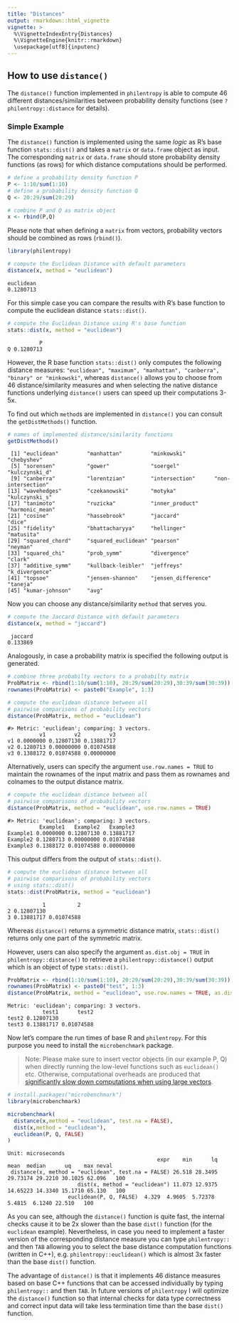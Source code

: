 ```yaml
---
title: "Distances"
output: rmarkdown::html_vignette
vignette: >
  %\VignetteIndexEntry{Distances}
  %\VignetteEngine{knitr::rmarkdown}
  \usepackage[utf8]{inputenc}
---
```


## How to use `distance()`

The `distance()` function implemented in `philentropy` is able to compute 46 different distances/similarities between probability density functions (see `?philentropy::distance` for details).

### Simple Example

The `distance()` function is implemented using the same _logic_ as R's base function `stats::dist()` and takes a `matrix` or `data.frame` object as input. The corresponding `matrix` or `data.frame` should store probability density functions (as rows) for which distance computations should be performed.


```r
# define a probability density function P
P <- 1:10/sum(1:10)
# define a probability density function Q
Q <- 20:29/sum(20:29)

# combine P and Q as matrix object
x <- rbind(P,Q)
```

Please note that when defining a `matrix` from vectors, probability vectors should be combined as rows (`rbind()`).

```r
library(philentropy)

# compute the Euclidean Distance with default parameters
distance(x, method = "euclidean")
```

```
euclidean 
0.1280713
```

For this simple case you can compare the results with R's base function to compute the euclidean distance `stats::dist()`.

```r
# compute the Euclidean Distance using R's base function
stats::dist(x, method = "euclidean")
```

```
          P
Q 0.1280713
```

However, the R base function `stats::dist()` only computes the following distance measures: `"euclidean", "maximum", "manhattan", "canberra", "binary" or "minkowski"`, whereas `distance()` allows you to choose from 46 distance/similarity measures and when selecting the native distance functions underlying `distance()` users can speed up their computations 3-5x. 

To find out which `method`s are implemented in `distance()` you can consult
the `getDistMethods()` function.

```r
# names of implemented distance/similarity functions
getDistMethods()
```

```
 [1] "euclidean"         "manhattan"         "minkowski"         "chebyshev"        
 [5] "sorensen"          "gower"             "soergel"           "kulczynski_d"     
 [9] "canberra"          "lorentzian"        "intersection"      "non-intersection" 
[13] "wavehedges"        "czekanowski"       "motyka"            "kulczynski_s"     
[17] "tanimoto"          "ruzicka"           "inner_product"     "harmonic_mean"    
[21] "cosine"            "hassebrook"        "jaccard"           "dice"             
[25] "fidelity"          "bhattacharyya"     "hellinger"         "matusita"         
[29] "squared_chord"     "squared_euclidean" "pearson"           "neyman"           
[33] "squared_chi"       "prob_symm"         "divergence"        "clark"            
[37] "additive_symm"     "kullback-leibler"  "jeffreys"          "k_divergence"     
[41] "topsoe"            "jensen-shannon"    "jensen_difference" "taneja"           
[45] "kumar-johnson"     "avg"
```

Now you can choose any distance/similarity `method` that serves you.

```r
# compute the Jaccard Distance with default parameters
distance(x, method = "jaccard")
```

```
 jaccard 
0.133869
```

Analogously, in case a probability matrix is specified the following output is generated.

```r
# combine three probabilty vectors to a probabilty matrix 
ProbMatrix <- rbind(1:10/sum(1:10), 20:29/sum(20:29),30:39/sum(30:39))
rownames(ProbMatrix) <- paste0("Example", 1:3)

# compute the euclidean distance between all 
# pairwise comparisons of probability vectors
distance(ProbMatrix, method = "euclidean")
```

```
#> Metric: 'euclidean'; comparing: 3 vectors.
          v1         v2         v3
v1 0.0000000 0.12807130 0.13881717
v2 0.1280713 0.00000000 0.01074588
v3 0.1388172 0.01074588 0.00000000
```

Alternatively, users can specify the argument `use.row.names = TRUE` to maintain the
rownames of the input matrix and pass them as rownames and colnames to the output distance matrix.

```r
# compute the euclidean distance between all 
# pairwise comparisons of probability vectors
distance(ProbMatrix, method = "euclidean", use.row.names = TRUE)
```

```
#> Metric: 'euclidean'; comparing: 3 vectors.
          Example1   Example2   Example3
Example1 0.0000000 0.12807130 0.13881717
Example2 0.1280713 0.00000000 0.01074588
Example3 0.1388172 0.01074588 0.00000000
```

This output differs from the output of `stats::dist()`.

```r
# compute the euclidean distance between all 
# pairwise comparisons of probability vectors
# using stats::dist()
stats::dist(ProbMatrix, method = "euclidean")
```

```
           1          2
2 0.12807130           
3 0.13881717 0.01074588
```

Whereas `distance()` returns a symmetric distance matrix, `stats::dist()` returns only one part of the symmetric matrix. 

However, users can also specify the argument `as.dist.obj = TRUE` in `philentropy::distance()`
to retrieve a `philentropy::distance()` output which is an object of type `stats::dist()`.

```r
ProbMatrix <- rbind(1:10/sum(1:10), 20:29/sum(20:29),30:39/sum(30:39))
rownames(ProbMatrix) <- paste0("test", 1:3)
distance(ProbMatrix, method = "euclidean", use.row.names = TRUE, as.dist.obj = TRUE)
```

```
Metric: 'euclidean'; comparing: 3 vectors.
           test1      test2
test2 0.12807130           
test3 0.13881717 0.01074588
```

Now let's compare the run times of base R and `philentropy`. For this purpose you need to install the `microbenchmark` package.

> Note: Please make sure to insert vector objects (in our example P, Q) when directly running the low-level functions such as `euclidean()` etc. Otherwise, computational overheads are produced that 
[significantly slow down computations when using large vectors](https://github.com/drostlab/philentropy/issues/30).

```r
# install.packages("microbenchmark")
library(microbenchmark)

microbenchmark(
  distance(x,method = "euclidean", test.na = FALSE),
  dist(x,method = "euclidean"),
  euclidean(P, Q, FALSE)
)
```

```
Unit: microseconds
                                               expr    min      lq     mean  median      uq    max neval
 distance(x, method = "euclidean", test.na = FALSE) 26.518 28.3495 29.73174 29.2210 30.1025 62.096   100
                      dist(x, method = "euclidean") 11.073 12.9375 14.65223 14.3340 15.1710 65.130   100
                   euclidean(P, Q, FALSE)  4.329  4.9605  5.72378  5.4815  6.1240 22.510   100
```

As you can see, although the `distance()` function is quite fast, the internal checks cause it to be 2x slower than the base `dist()` function (for the `euclidean` example). Nevertheless, in case you need to implement a faster version of the corresponding distance measure you can type `philentropy::` and then `TAB` allowing you to select the base distance computation functions (written in C++), e.g. `philentropy::euclidean()` which is almost 3x faster than the base `dist()` function.

The advantage of `distance()` is that it implements 46 distance measures based on base C++ functions that can be accessed individually by typing `philentropy::` and then `TAB`. In future versions of `philentropy` I will optimize the `distance()` function so that internal checks for data type correctness and correct input data will take less termination time than the base `dist()` function.

<!--
## Detailed assessment of individual similarity and distance metrics


The vast amount of available similarity metrics raises the immediate question which metric should be used for which application. Here, I will review the origin of each individual metric and will discuss the most recent literature that aims to compare these measures. I hope that users will find valuable insights and might be stimulated to conduct their own comparative research since this is a field of ongoing research. 

### $L_p$ Minkowski Family

#### Euclidean distance

The [euclidean distance](https://en.wikipedia.org/wiki/Euclidean_distance) is (named after [Euclid](https://en.wikipedia.org/wiki/Euclid)) a straight line distance between two points.
Euclid argued that that the __shortest__ distance between two points is always a line.

> $d = \sqrt{\sum_{i = 1}^N | P_i - Q_i |^2)}$

#### Manhattan distance

> $d = \sum_{i = 1}^N | P_i - Q_i |$

#### Minkowski distance

> $d = ( \sum_{i = 1}^N | P_i - Q_i |^p)^{1/p}$

#### Chebyshev distance

> $d = max | P_i - Q_i |$
-->
